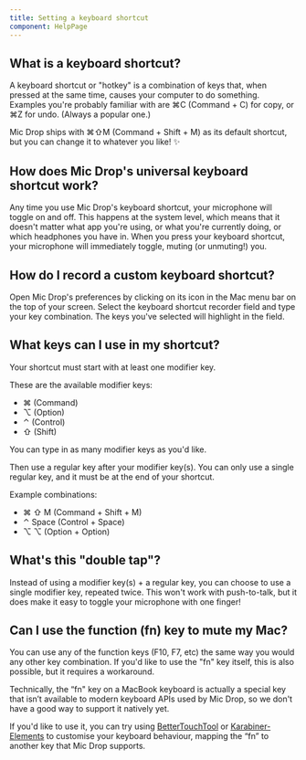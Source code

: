 ```yaml
---
title: Setting a keyboard shortcut
component: HelpPage
---
```



<Panel>

## What is a keyboard shortcut?

A keyboard shortcut or "hotkey" is a combination of keys that, when pressed at the same time, causes your computer to do something. Examples you're probably familiar with are ⌘C (Command + C) for copy, or ⌘Z for undo. (Always a popular one.)

Mic Drop ships with ⌘⇧M (Command + Shift + M) as its default shortcut, but you can change it to whatever you like! ✨

## How does Mic Drop's universal keyboard shortcut work?

Any time you use Mic Drop's keyboard shortcut, your microphone will toggle on and off. This happens at the system level, which means that it doesn't matter what app you're using, or what you're currently doing, or which headphones you have in. When you press your keyboard shortcut, your microphone will immediately toggle, muting (or unmuting!) you.

## How do I record a custom keyboard shortcut?

Open Mic Drop's preferences by clicking on its icon in the Mac menu bar on the top of your screen. Select the keyboard shortcut recorder field and type your key combination. The keys you've selected will highlight in the field.

<!-- TODO: Add a video here -->

## What keys can I use in my shortcut?

Your shortcut must start with at least one modifier key.

These are the available modifier keys:
- ⌘ (Command)
- ⌥ (Option)
- ⌃ (Control)
- ⇧ (Shift)

You can type in as many modifier keys as you'd like.

Then use a regular key after your modifier key(s). You can only use a single regular key, and it must be at the end of your shortcut.

Example combinations:
- ⌘ ⇧ M (Command + Shift + M)
- ⌃ Space (Control + Space)
- ⌥ ⌥ (Option + Option)

## What's this "double tap"?

Instead of using a modifier key(s) + a regular key, you can choose to use a single modifier key, repeated twice. This won't work with push-to-talk, but it does make it easy to toggle your microphone with one finger!

## Can I use the function (fn) key to mute my Mac?

You can use any of the function keys (F10, F7, etc) the same way you would any other key combination. If you'd like to use the "fn" key itself, this is also possible, but it requires a workaround.

Technically, the “fn" key on a MacBook keyboard is actually a special key that isn’t available to modern keyboard APIs used by Mic Drop, so we don't have a good way to support it natively yet.

If you'd like to use it, you can try using [BetterTouchTool](https://folivora.ai/) or [Karabiner-Elements](https://karabiner-elements.pqrs.org/) to customise your keyboard behaviour, mapping the “fn” to another key that Mic Drop supports.

</Panel>
